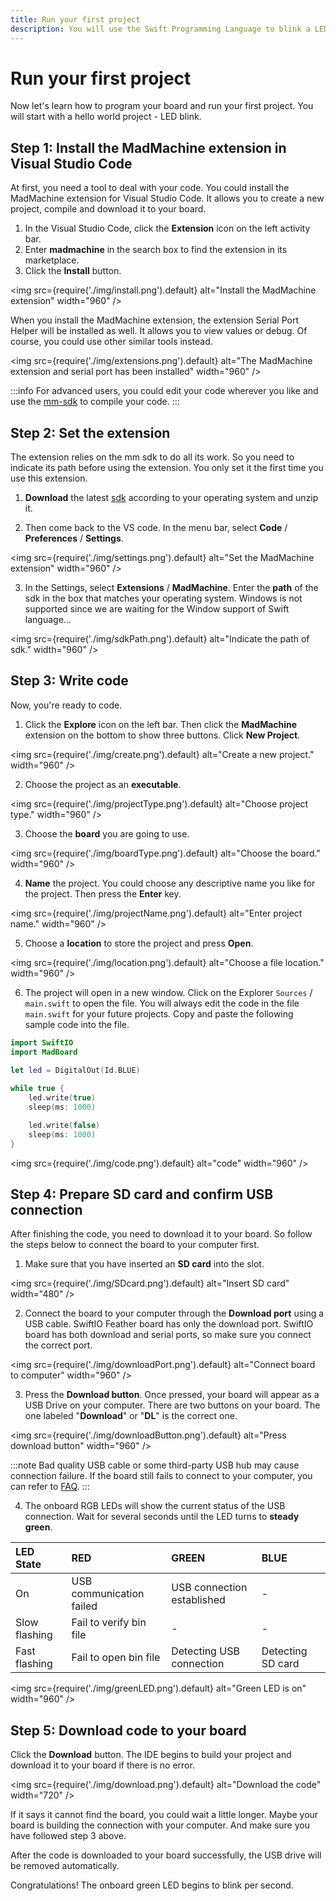 ```yaml
---
title: Run your first project
description: You will use the Swift Programming Language to blink a LED and realize your first project as a maker.
---
```


# Run your first project

Now let's learn how to program your board and run your first project. You will start with a hello world project - LED blink. 

## Step 1: Install the MadMachine extension in Visual Studio Code

At first, you need a tool to deal with your code. You could install the MadMachine extension for Visual Studio Code. It allows you to create a new project, compile and download it to your board. 

1. In the Visual Studio Code, click the **Extension** icon on the left activity bar.
2. Enter **madmachine** in the search box to find the extension in its marketplace.
3. Click the **Install** button.

<img
  src={require('./img/install.png').default}
  alt="Install the MadMachine extension" width="960"
/>

When you install the MadMachine extension, the extension Serial Port Helper will be installed as well. It allows you to view values or debug. Of course, you could use other similar tools instead.

<img
  src={require('./img/extensions.png').default}
  alt="The MadMachine extension and serial port has been installed" width="960"
/>

:::info
For advanced users, you could edit your code wherever you like and use the [mm-sdk](https://github.com/madmachineio/mm-sdk) to compile your code.
:::

## Step 2: Set the extension

The extension relies on the mm sdk to do all its work. So you need to indicate its path before using the extension. You only set it the first time you use this extension.

1. **Download** the latest [sdk](https://github.com/madmachineio/mm-sdk/releases) according to your operating system and unzip it.

2. Then come back to the VS code. In the menu bar, select **Code** / **Preferences** / **Settings**.

<img
  src={require('./img/settings.png').default}
  alt="Set the MadMachine extension" width="960"
/>

3. In the Settings, select **Extensions** / **MadMachine**. Enter the **path** of the sdk in the box that matches your operating system. Windows is not supported since we are waiting for the Window support of Swift language...

<img
  src={require('./img/sdkPath.png').default}
  alt="Indicate the path of sdk." width="960"
/>


## Step 3: Write code

Now, you're ready to code. 

1. Click the **Explore** icon on the left bar. Then click the **MadMachine** extension on the bottom to show three buttons. Click **New Project**.

<img
  src={require('./img/create.png').default}
  alt="Create a new project." width="960"
/>

2. Choose the project as an **executable**. 

<img
  src={require('./img/projectType.png').default}
  alt="Choose project type." width="960"
/>

3. Choose the **board** you are going to use.

<img
  src={require('./img/boardType.png').default}
  alt="Choose the board." width="960"
/>

4. **Name** the project. You could choose any descriptive name you like for the project. Then press the **Enter** key.

<img
  src={require('./img/projectName.png').default}
  alt="Enter project name." width="960"
/>

5. Choose a **location** to store the project and press **Open**. 

<img
  src={require('./img/location.png').default}
  alt="Choose a file location." width="960"
/>

6. The project will open in a new window. Click on the Explorer `Sources` / `main.swift` to open the file. You will always edit the code in the file `main.swift` for your future projects. Copy and paste the following sample code into the file.

```swift
import SwiftIO
import MadBoard

let led = DigitalOut(Id.BLUE)
​
while true {
    led.write(true)
    sleep(ms: 1000)

    led.write(false)
    sleep(ms: 1000)
}
```

<img
  src={require('./img/code.png').default}
  alt="code" width="960"
/>

## Step 4: Prepare SD card and confirm USB connection

After finishing the code, you need to download it to your board. So follow the steps below to connect the board to your computer first.

1. Make sure that you have inserted an **SD card** into the slot.


<img
  src={require('./img/SDcard.png').default}
  alt="Insert SD card" width="480"
/>

2. Connect the board to your computer through the **Download port** using a USB cable. SwiftIO Feather board has only the download port. SwiftIO board has both download and serial ports, so make sure you connect the correct port.

<img
  src={require('./img/downloadPort.png').default}
  alt="Connect board to computer" width="960"
/>

3. Press the **Download button**. Once pressed, your board will appear as a USB Drive on your computer. There are two buttons on your board. The one labeled "**Download**" or "**DL**" is the correct one.

<img
  src={require('./img/downloadButton.png').default}
  alt="Press download button" width="960"
/>

:::note
Bad quality USB cable or some third-party USB hub may cause connection failure. If the board still fails to connect to your computer, you can refer to [FAQ](./faq.md#usb-driver-cant-be-mounted).
:::


4. The onboard RGB LEDs will show the current status of the USB connection. Wait for several seconds until the LED turns to **steady green**.

| LED State | RED | GREEN | BLUE |
| :--- | :--- | :--- | :--- |
| On | USB communication failed | USB connection established | - |
| Slow flashing | Fail to verify bin file | - | - |
| Fast flashing | Fail to open bin file | Detecting USB connection | Detecting SD card |

<img
  src={require('./img/greenLED.png').default}
  alt="Green LED is on" width="960"
/>


## Step 5: Download code to your board

Click the **Download** button. The IDE begins to build your project and download it to your board if there is no error. 

<img
  src={require('./img/download.png').default}
  alt="Download the code" width="720"
/>

If it says it cannot find the board, you could wait a little longer. Maybe your board is building the connection with your computer. And make sure you have followed step 3 above.


After the code is downloaded to your board successfully, the USB drive will be removed automatically.

Congratulations! The onboard green LED begins to blink per second.